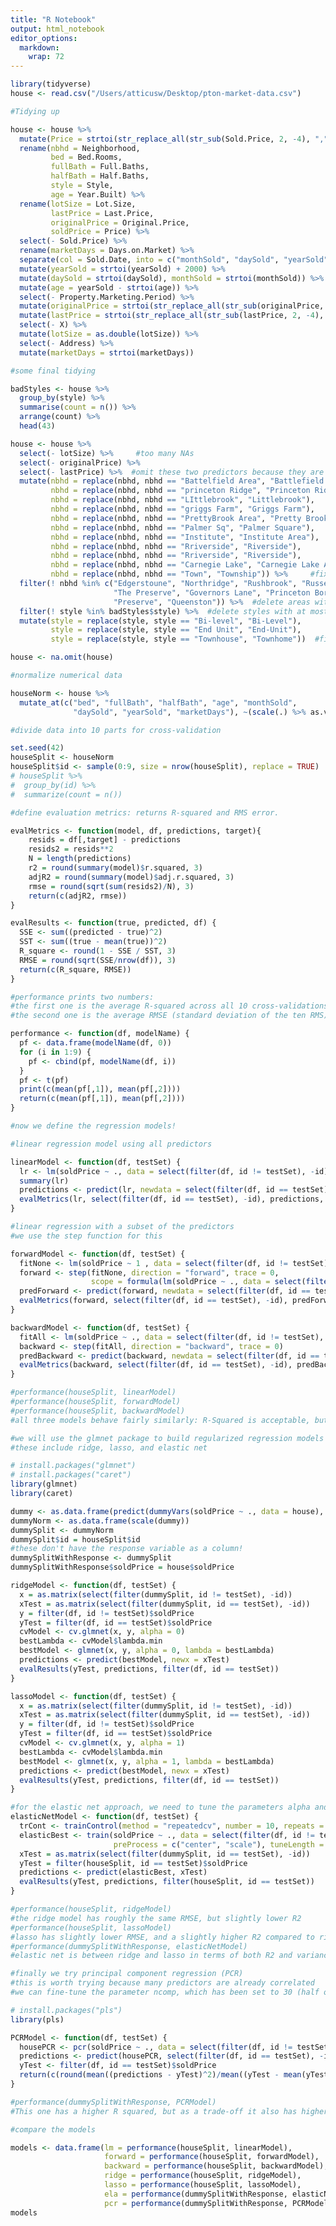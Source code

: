 ```yaml
---
title: "R Notebook"
output: html_notebook
editor_options: 
  markdown: 
    wrap: 72
---
```


```r
library(tidyverse)
house <- read.csv("/Users/atticusw/Desktop/pton-market-data.csv")

#Tidying up

house <- house %>% 
  mutate(Price = strtoi(str_replace_all(str_sub(Sold.Price, 2, -4), ",", ""))) %>%
  rename(nbhd = Neighborhood, 
         bed = Bed.Rooms, 
         fullBath = Full.Baths, 
         halfBath = Half.Baths, 
         style = Style, 
         age = Year.Built) %>%
  rename(lotSize = Lot.Size, 
         lastPrice = Last.Price, 
         originalPrice = Original.Price, 
         soldPrice = Price) %>%
  select(- Sold.Price) %>%
  rename(marketDays = Days.on.Market) %>%
  separate(col = Sold.Date, into = c("monthSold", "daySold", "yearSold"), sep = "/") %>%
  mutate(yearSold = strtoi(yearSold) + 2000) %>%
  mutate(daySold = strtoi(daySold), monthSold = strtoi(monthSold)) %>%
  mutate(age = yearSold - strtoi(age)) %>%
  select(- Property.Marketing.Period) %>%
  mutate(originalPrice = strtoi(str_replace_all(str_sub(originalPrice, 2, -4), ",", ""))) %>%
  mutate(lastPrice = strtoi(str_replace_all(str_sub(lastPrice, 2, -4), ",", ""))) %>%
  select(- X) %>%
  mutate(lotSize = as.double(lotSize)) %>%
  select(- Address) %>%
  mutate(marketDays = strtoi(marketDays))

#some final tidying

badStyles <- house %>% 
  group_by(style) %>%
  summarise(count = n()) %>%
  arrange(count) %>%
  head(43)

house <- house %>%
  select(- lotSize) %>%     #too many NAs
  select(- originalPrice) %>%
  select(- lastPrice) %>%  #omit these two predictors because they are obviously way too similar to the response variable
  mutate(nbhd = replace(nbhd, nbhd == "Battelfield Area", "Battlefield Area"), 
         nbhd = replace(nbhd, nbhd == "princeton Ridge", "Princeton Ridge"), 
         nbhd = replace(nbhd, nbhd == "LIttlebrook", "Littlebrook"), 
         nbhd = replace(nbhd, nbhd == "griggs Farm", "Griggs Farm"), 
         nbhd = replace(nbhd, nbhd == "PrettyBrook Area", "Pretty Brook Area"), 
         nbhd = replace(nbhd, nbhd == "Palmer Sq", "Palmer Square"), 
         nbhd = replace(nbhd, nbhd == "Institute", "Institute Area"), 
         nbhd = replace(nbhd, nbhd == "Rriverside", "Riverside"), 
         nbhd = replace(nbhd, nbhd == "Rriverside", "Riverside"), 
         nbhd = replace(nbhd, nbhd == "Carnegie Lake", "Carnegie Lake Area"), 
         nbhd = replace(nbhd, nbhd == "Town", "Township")) %>%     #fix area names
  filter(! nbhd %in% c("Edgerstoune", "Northridge", "Rushbrook", "Russell Estates", 
                       "The Preserve", "Governors Lane", "Princeton Borough", 
                       "Preserve", "Queenston")) %>%  #delete areas with few houses
  filter(! style %in% badStyles$style) %>%  #delete styles with at most 3 houses
  mutate(style = replace(style, style == "Bi-level", "Bi-Level"), 
         style = replace(style, style == "End Unit", "End-Unit"), 
         style = replace(style, style == "Townhouse", "Townhome"))  #fix style names

house <- na.omit(house)
```

```r
#normalize numerical data

houseNorm <- house %>%
  mutate_at(c("bed", "fullBath", "halfBath", "age", "monthSold", 
              "daySold", "yearSold", "marketDays"), ~(scale(.) %>% as.vector))

#divide data into 10 parts for cross-validation

set.seed(42)
houseSplit <- houseNorm
houseSplit$id <- sample(0:9, size = nrow(houseSplit), replace = TRUE)
# houseSplit %>%
#  group_by(id) %>%
#  summarize(count = n())

#define evaluation metrics: returns R-squared and RMS error. 

evalMetrics <- function(model, df, predictions, target){
    resids = df[,target] - predictions
    resids2 = resids**2
    N = length(predictions)
    r2 = round(summary(model)$r.squared, 3)
    adjR2 = round(summary(model)$adj.r.squared, 3)
    rmse = round(sqrt(sum(resids2)/N), 3)
    return(c(adjR2, rmse))
}

evalResults <- function(true, predicted, df) {
  SSE <- sum((predicted - true)^2)
  SST <- sum((true - mean(true))^2)
  R_square <- round(1 - SSE / SST, 3)
  RMSE = round(sqrt(SSE/nrow(df)), 3)
  return(c(R_square, RMSE))
}

#performance prints two numbers: 
#the first one is the average R-squared across all 10 cross-validations
#the second one is the average RMSE (standard deviation of the ten RMS)

performance <- function(df, modelName) {
  pf <- data.frame(modelName(df, 0))
  for (i in 1:9) {
    pf <- cbind(pf, modelName(df, i))
  }
  pf <- t(pf)
  print(c(mean(pf[,1]), mean(pf[,2])))
  return(c(mean(pf[,1]), mean(pf[,2])))
}
```

```r
#now we define the regression models!

#linear regression model using all predictors

linearModel <- function(df, testSet) {
  lr <- lm(soldPrice ~ ., data = select(filter(df, id != testSet), -id))
  summary(lr)
  predictions <- predict(lr, newdata = select(filter(df, id == testSet), -id))
  evalMetrics(lr, select(filter(df, id == testSet), -id), predictions, target = "soldPrice")
}

#linear regression with a subset of the predictors
#we use the step function for this

forwardModel <- function(df, testSet) {
  fitNone <- lm(soldPrice ~ 1 , data = select(filter(df, id != testSet), -id))
  forward <- step(fitNone, direction = "forward", trace = 0, 
                  scope = formula(lm(soldPrice ~ ., data = select(filter(df, id != testSet), -id))))
  predForward <- predict(forward, newdata = select(filter(df, id == testSet), -id))
  evalMetrics(forward, select(filter(df, id == testSet), -id), predForward, target = "soldPrice")
}

backwardModel <- function(df, testSet) {
  fitAll <- lm(soldPrice ~ ., data = select(filter(df, id != testSet), -id))
  backward <- step(fitAll, direction = "backward", trace = 0)
  predBackward <- predict(backward, newdata = select(filter(df, id == testSet), -id))
  evalMetrics(backward, select(filter(df, id == testSet), -id), predBackward, target = "soldPrice")
}

#performance(houseSplit, linearModel)
#performance(houseSplit, forwardModel)
#performance(houseSplit, backwardModel)
#all three models behave fairly similarly: R-Squared is acceptable, but there is a large variance

#we will use the glmnet package to build regularized regression models
#these include ridge, lasso, and elastic net

# install.packages("glmnet")
# install.packages("caret")
library(glmnet)
library(caret)

dummy <- as.data.frame(predict(dummyVars(soldPrice ~ ., data = house), newdata = house))
dummyNorm <- as.data.frame(scale(dummy))
dummySplit <- dummyNorm
dummySplit$id = houseSplit$id
#these don't have the response variable as a column!
dummySplitWithResponse <- dummySplit
dummySplitWithResponse$soldPrice = house$soldPrice

ridgeModel <- function(df, testSet) {
  x = as.matrix(select(filter(dummySplit, id != testSet), -id))
  xTest = as.matrix(select(filter(dummySplit, id == testSet), -id))
  y = filter(df, id != testSet)$soldPrice
  yTest = filter(df, id == testSet)$soldPrice
  cvModel <- cv.glmnet(x, y, alpha = 0)
  bestLambda <- cvModel$lambda.min
  bestModel <- glmnet(x, y, alpha = 0, lambda = bestLambda)
  predictions <- predict(bestModel, newx = xTest)
  evalResults(yTest, predictions, filter(df, id == testSet))
}

lassoModel <- function(df, testSet) {
  x = as.matrix(select(filter(dummySplit, id != testSet), -id))
  xTest = as.matrix(select(filter(dummySplit, id == testSet), -id))
  y = filter(df, id != testSet)$soldPrice
  yTest = filter(df, id == testSet)$soldPrice
  cvModel <- cv.glmnet(x, y, alpha = 1)
  bestLambda <- cvModel$lambda.min
  bestModel <- glmnet(x, y, alpha = 1, lambda = bestLambda)
  predictions <- predict(bestModel, newx = xTest)
  evalResults(yTest, predictions, filter(df, id == testSet))
}

#for the elastic net approach, we need to tune the parameters alpha and lambda
elasticNetModel <- function(df, testSet) {
  trCont <- trainControl(method = "repeatedcv", number = 10, repeats = 3, search = "random", verboseIter = FALSE)
  elasticBest <- train(soldPrice ~ ., data = select(filter(df, id != testSet), -id), method = "glmnet",
                       preProcess = c("center", "scale"), tuneLength = 10, trControl = trCont)
  xTest = as.matrix(select(filter(dummySplit, id == testSet), -id))
  yTest = filter(houseSplit, id == testSet)$soldPrice
  predictions <- predict(elasticBest, xTest)
  evalResults(yTest, predictions, filter(houseSplit, id == testSet))
}

#performance(houseSplit, ridgeModel)
#the ridge model has roughly the same RMSE, but slightly lower R2
#performance(houseSplit, lassoModel)
#lasso has slightly lower RMSE, and a slightly higher R2 compared to ridge, but still lower than the linear model
#performance(dummySplitWithResponse, elasticNetModel)
#elastic net is between ridge and lasso in terms of both R2 and variance

#finally we try principal component regression (PCR)
#this is worth trying because many predictors are already correlated
#we can fine-tune the parameter ncomp, which has been set to 30 (half of the total number of predictors)

# install.packages("pls")
library(pls)

PCRModel <- function(df, testSet) {
  housePCR <- pcr(soldPrice ~ ., data = select(filter(df, id != testSet), -id), scale = TRUE, validation = "CV", ncomp = 30)
  predictions <- predict(housePCR, select(filter(df, id == testSet), -id), ncomp = 30)
  yTest <- filter(df, id == testSet)$soldPrice
  return(c(round(mean((predictions - yTest)^2)/mean((yTest - mean(yTest))^2),3), round(sqrt(sum((predictions - yTest)^2)/length(predictions)), 3)))
}

#performance(dummySplitWithResponse, PCRModel)
#This one has a higher R squared, but as a trade-off it also has higher variance
```

```r
#compare the models

models <- data.frame(lm = performance(houseSplit, linearModel), 
                     forward = performance(houseSplit, forwardModel), 
                     backward = performance(houseSplit, backwardModel), 
                     ridge = performance(houseSplit, ridgeModel), 
                     lasso = performance(houseSplit, lassoModel), 
                     ela = performance(dummySplitWithResponse, elasticNetModel), 
                     pcr = performance(dummySplitWithResponse, PCRModel))
models
```
